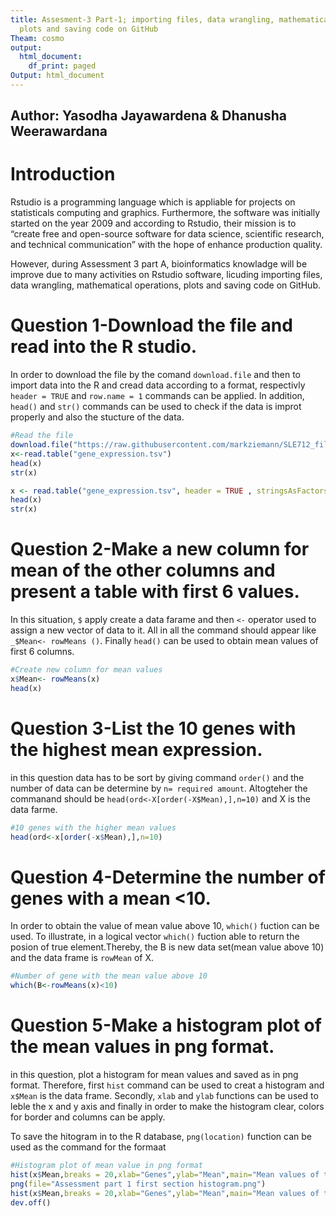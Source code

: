 ```yaml
---
title: Assesment-3 Part-1; importing files, data wrangling, mathematical operations,
  plots and saving code on GitHub
Theam: cosmo
output:
  html_document:
    df_print: paged
Output: html_document
---
```


Author: Yasodha Jayawardena & Dhanusha Weerawardana
---


# Introduction
Rstudio is a programming language which is appliable for projects on statisticals computing and graphics. Furthermore, the software was initially started on the year 2009 and according to Rstudio, their mission is to "create free and open-source software for data science, scientific research, and technical communication" with the hope of enhance production quality. 

However, during Assessment 3 part A, bioinformatics knowladge will be improve due to many activities on Rstudio software, licuding importing files, data wrangling, mathematical operations,
  plots and saving code on GitHub.

# Question 1-Download the file and read into the R studio.
In order to download the file by the comand `download.file` and then to import data into the R and cread data according to a format, respectivly `header = TRUE` and `row.name = 1` commands can be applied. In addition, `head()` and `str()` commands can be used to check if the data is improt properly and also the stucture of the data.

```r
#Read the file
download.file("https://raw.githubusercontent.com/markziemann/SLE712_files/master/bioinfo_asst3_part1_files/gene_expression.tsv",destfile="gene_expression.tsv")
x<-read.table("gene_expression.tsv")
head(x)
str(x)

x <- read.table("gene_expression.tsv", header = TRUE , stringsAsFactors = FALSE , row.names = 1, sep="\t")
head(x)
str(x)
```


# Question 2-Make a new column for mean of the other columns and present a table with first 6 values.
In this situation, `$` apply create a data farame and then `<-` operator used to assign a new vector of data to it. All in all the command should appear like `_$Mean<- rowMeans ()`. Finally `head()` can be used to obtain mean values of first 6 columns.

```r
#Create new column for mean values
x$Mean<- rowMeans(x)
head(x)
```

# Question 3-List the 10 genes with the highest mean expression.
in this question data has to be sort by giving command `order()` and the number of data can be determine by `n= required amount`. Altogteher the commanand should be `head(ord<-X[order(-X$Mean),],n=10)` and X is the data farme.

```r
#10 genes with the higher mean values
head(ord<-x[order(-x$Mean),],n=10)
```

# Question 4-Determine the number of genes with a mean <10.
In order to obtain the value of mean value above 10, `which()` fuction can be used. To illustrate, in a logical vector `which()` fuction able to return the posion of true element.Thereby, the B is new data set(mean value above 10) and the data frame is `rowMean` of X.

```r
#Number of gene with the mean value above 10
which(B<-rowMeans(x)<10)
```

# Question 5-Make a histogram plot of the mean values in png format.
in this question, plot a histogram for mean values and saved as in png format. Therefore, first `hist` command can be used to creat a histogram and `x$Mean` is the data frame. Secondly, `xlab` and `ylab` functions can be used to leble the x and y axis and finally in order to make the histogram clear, colors for border and columns can be apply.

To save the hitogram in to the R database, `png(location)` function can be used as the command for the formaat

```r
#Histogram plot of mean value in png format
hist(x$Mean,breaks = 20,xlab="Genes",ylab="Mean",main="Mean values of the RNA sequency",col="green",border = "brown")
png(file="Assessment part 1 first section histogram.png")
hist(x$Mean,breaks = 20,xlab="Genes",ylab="Mean",main="Mean values of the RNA sequency",col="green",border = "brown")
dev.off()
```
